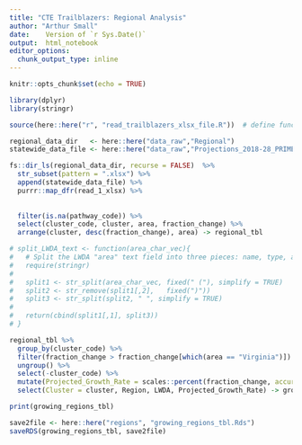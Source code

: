 ```yaml
---
title: "CTE Trailblazers: Regional Analysis"
author: "Arthur Small"
date:    Version of `r Sys.Date()`
output:  html_notebook
editor_options: 
  chunk_output_type: inline
---
```

 
```r
knitr::opts_chunk$set(echo = TRUE)
```

```r
library(dplyr)
library(stringr)

source(here::here("r", "read_trailblazers_xlsx_file.R"))  # define function read_1_xlsx() for reading in and parsing trailblazers data files

regional_data_dir   <- here::here("data_raw","Regional")
statewide_data_file <- here::here("data_raw","Projections_2018-28_PRIME_2021-05-20.xlsx")

fs::dir_ls(regional_data_dir, recurse = FALSE)  %>%
  str_subset(pattern = ".xlsx") %>% 
  append(statewide_data_file) %>% 
  purrr::map_dfr(read_1_xlsx) %>%
  
  
  filter(is.na(pathway_code)) %>%
  select(cluster_code, cluster, area, fraction_change) %>%
  arrange(cluster, desc(fraction_change), area) -> regional_tbl

# split_LWDA_text <- function(area_char_vec){
#   # Split the LWDA "area" text field into three pieces: name, type, area code
#   require(stringr)
#   
#   split1 <- str_split(area_char_vec, fixed(" ("), simplify = TRUE)
#   split2 <- str_remove(split1[,2],   fixed(")"))
#   split3 <- str_split(split2, " ", simplify = TRUE)
#   
#   return(cbind(split1[,1], split3))
# }

regional_tbl %>% 
  group_by(cluster_code) %>%
  filter(fraction_change > fraction_change[which(area == "Virginia")]) %>%
  ungroup() %>%
  select(-cluster_code) %>%
  mutate(Projected_Growth_Rate = scales::percent(fraction_change, accuracy = 0.1L)) %>%
  select(Cluster = cluster, Region, LWDA, Projected_Growth_Rate) -> growing_regions_tbl
```

```r
print(growing_regions_tbl)
```

```r
save2file <- here::here("regions", "growing_regions_tbl.Rds")
saveRDS(growing_regions_tbl, save2file)
```

